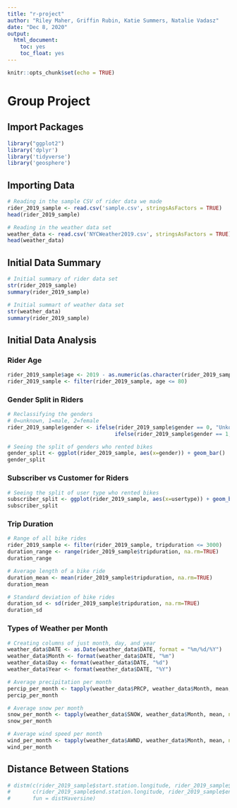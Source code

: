 ```yaml
---
title: "r-project"
author: "Riley Maher, Griffin Rubin, Katie Summers, Natalie Vadasz"
date: "Dec 8, 2020"
output: 
  html_document: 
    toc: yes
    toc_float: yes
---
```


```r
knitr::opts_chunk$set(echo = TRUE)
```

# Group Project

## Import Packages

```r
library("ggplot2")
library('dplyr')
library('tidyverse')
library('geosphere')
```

## Importing Data

```r
# Reading in the sample CSV of rider data we made
rider_2019_sample <- read.csv('sample.csv', stringsAsFactors = TRUE)
head(rider_2019_sample)

# Reading in the weather data set
weather_data <- read.csv('NYCWeather2019.csv', stringsAsFactors = TRUE)
head(weather_data)
```

## Initial Data Summary

```r
# Initial summary of rider data set
str(rider_2019_sample)
summary(rider_2019_sample)
```

```r
# Initial summart of weather data set
str(weather_data)
summary(rider_2019_sample)
```


## Initial Data Analysis

### Rider Age

```r
rider_2019_sample$age <- 2019 - as.numeric(as.character(rider_2019_sample$birth.year))
rider_2019_sample <- filter(rider_2019_sample, age <= 80)
```

### Gender Split in Riders

```r
# Reclassifying the genders
# 0=unknown, 1=male, 2=female
rider_2019_sample$gender <- ifelse(rider_2019_sample$gender == 0, "Unkown",
                                  ifelse(rider_2019_sample$gender == 1, "Male", "Female"))

# Seeing the split of genders who rented bikes
gender_split <- ggplot(rider_2019_sample, aes(x=gender)) + geom_bar()
gender_split
```

### Subscriber vs Customer for Riders

```r
# Seeing the split of user type who rented bikes
subscriber_split <- ggplot(rider_2019_sample, aes(x=usertype)) + geom_bar()
subscriber_split
```

### Trip Duration

```r
# Range of all bike rides
rider_2019_sample <- filter(rider_2019_sample, tripduration <= 3000)
duration_range <- range(rider_2019_sample$tripduration, na.rm=TRUE)
duration_range

# Average length of a bike ride
duration_mean <- mean(rider_2019_sample$tripduration, na.rm=TRUE)
duration_mean

# Standard deviation of bike rides
duration_sd <- sd(rider_2019_sample$tripduration, na.rm=TRUE)
duration_sd
```

### Types of Weather per Month

```r
# Creating columns of just month, day, and year
weather_data$DATE <- as.Date(weather_data$DATE, format = "%m/%d/%Y")
weather_data$Month <- format(weather_data$DATE, "%m")
weather_data$Day <- format(weather_data$DATE, "%d")
weather_data$Year <- format(weather_data$DATE, "%Y")
```


```r
# Average precipitation per month
percip_per_month <- tapply(weather_data$PRCP, weather_data$Month, mean, na.rm=TRUE)
percip_per_month
```

```r
# Average snow per month
snow_per_month <- tapply(weather_data$SNOW, weather_data$Month, mean, na.rm=TRUE)
snow_per_month
```

```r
# Average wind speed per month
wind_per_month <- tapply(weather_data$AWND, weather_data$Month, mean, na.rm=TRUE)
wind_per_month
```

## Distance Between Stations

```r
# distm(c(rider_2019_sample$start.station.longitude, rider_2019_sample$start.station.latitude),
#       c(rider_2019_sample$end.station.longitude, rider_2019_sample$end.station.latitude),
#       fun = distHaversine)
```

